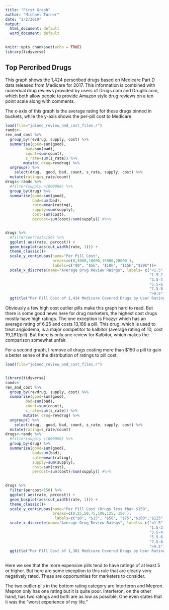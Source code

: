 ```yaml
---
title: "First Graph"
author: "Michael Turner"
date: "2/2/2019"
output:
  html_document: default
  word_document: default
---
```


```r
knitr::opts_chunk$set(echo = TRUE)
library(tidyverse)
```

## Top Percribed Drugs

This graph shows the 1,424 perscribed drugs based on Medicare Part D data released from
Medicare for 2017. This information is combined with numerical drug reviews provided by users of Drugs.com and Druglib.com, which both allow people to provide Amazon style drug reviews on a ten point scale along with comments.

The x-axis of this graph is the average rating for these drugs binned in buckets, while the y-axis shows the per-pill cost to Medicare. 

```r

load(file="joined_review_and_cost_files.r")
randc<-
rev_and_cost %>%
  group_by(revdrug, supply, cost) %>%
  summarise(good=sum(good),
         bad=sum(bad),
         count=sum(count),
         s_rate=sum(s_rate)) %>%
        mutate( drug=revdrug) %>%
  ungroup() %>%
    select(drug,  good, bad, count, s_rate, supply, cost) %>%
  mutate(rating=s_rate/count)
drugs<-randc %>%
  #filter(supply >1000000) %>%
  group_by(drug) %>%
  summarise(good=sum(good),
            bad=sum(bad),
            rate=mean(rating),
            supply=sum(supply),
            cost=sum(cost),
            percost=sum(cost)/sum(supply)) #%>%


drugs %>%
  #filter(percost<150) %>%
  ggplot( aes(rate, percost)) +
  geom_boxplot(aes(cut_width(rate, 1))) +
  theme_classic()+
  scale_y_continuous(name="Per Pill Cost",
                     breaks=c(0,5000,10000,15000,20000 ),
                     labels=c("$0", "$5k", "$10k", "$15k","$20k"))+
  scale_x_discrete(name="Average Drug Review Raings", labels= c("<1.5",
                                                                "1.5-2.5", "2.5-3.5",
                                                                "3.5-4.5", "4.5-5.5",
                                                                "5.5-6.5", "6.5-7.5",
                                                                "7.5-8.5", "8.5-9.5",
                                                                ">9.5"))+
  ggtitle("Per Pill Cost of 1,424 Medicare Covered Drugs by User Ratings")
```

Obviously a few high cost outlier pills make this graph hard to read.  But there is some good news here for drug marketers, the highest cost drugs mostly have high ratings. The one exception is Firazyr which has an average rating of 6.25 and costs 13,166 a pill.  This drug, which is used to treat angiodema, is a major competitor to kalbitor (average rating of 10, cost 19,281/pill).  But there is only one review for Kalbitor, which makes the comparison somewhat unfair.

For a second graph, I remove all drugs costing more than $150 a pill to gain a better sense of the distribution of ratings to pill cost.

```r
load(file="joined_review_and_cost_files.r")


library(tidyverse)
randc<-
rev_and_cost %>%
  group_by(revdrug, supply, cost) %>%
  summarise(good=sum(good),
         bad=sum(bad),
         count=sum(count),
         s_rate=sum(s_rate)) %>%
        mutate( drug=revdrug) %>%
  ungroup() %>%
    select(drug,  good, bad, count, s_rate, supply, cost) %>%
  mutate(rating=s_rate/count)
drugs<-randc %>%
  #filter(supply >1000000) %>%
  group_by(drug) %>%
  summarise(good=sum(good),
            bad=sum(bad),
            rate=mean(rating),
            supply=sum(supply),
            cost=sum(cost),
            percost=sum(cost)/sum(supply)) #%>%

 
drugs %>%
  filter(percost<150) %>%
  ggplot( aes(rate, percost)) +
  geom_boxplot(aes(cut_width(rate, 1))) +
  theme_classic()+
  scale_y_continuous(name="Per Pill Cost (Drugs less than $150",
                     breaks=c(0,25,50,75,100,125, 150 ),
                      labels=c("$0", "$25", "$50", "$75","$100","$125" ,"$150"))+
  scale_x_discrete(name="Average Drug Review Raings", labels= c("<1.5",
                                                                "1.5-2.5", "2.5-3.5",
                                                                "3.5-4.5", "4.5-5.5",
                                                                "5.5-6.5", "6.5-7.5",
                                                                "7.5-8.5", "8.5-9.5",
                                                                ">9.5"))+
  ggtitle("Per Pill Cost of 1,301 Medicare Covered Drugs by User Ratings")
  

```

Here we see that the more expensive pills tend to have ratings of at least 5 or higher.  But here are some exception to this rule that are clearly very negatively rated.  These are opportunities for marketers to consider.

The two outlier pils in the bottom rating category are Interferon and Mepron.  Mepron only has one rating but it is quite poor.  Interferon, on the other hand, has two ratings and both are as low as possible. One even states that it was the "worst experience of my life."



